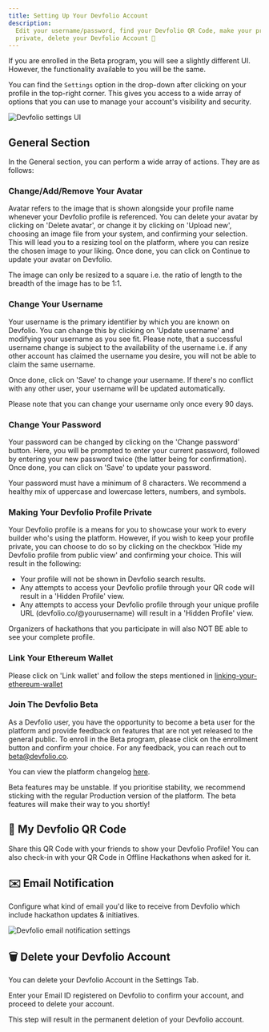```yaml
---
title: Setting Up Your Devfolio Account
description:
  Edit your username/password, find your Devfolio QR Code, make your profile
  private, delete your Devfolio Account 🔧
---
```


<Callout type="info">
  If you are enrolled in the Beta program, you will see a slightly different UI. However, the functionality available to you will be the same.
</Callout>

You can find the `Settings` option in the drop-down after clicking on your profile in the top-right corner. This gives you access to a wide array of options that you can use to manage your account's visibility and security.

<img src="/assets/image (42).png" alt="Devfolio settings UI" />

## General Section

In the General section, you can perform a wide array of actions. They are as follows:

### Change/Add/Remove Your Avatar

Avatar refers to the image that is shown alongside your profile name whenever your Devfolio profile is referenced. You can delete your avatar by clicking on 'Delete avatar', or change it by clicking on 'Upload new', choosing an image file from your system, and confirming your selection. This will lead you to a resizing tool on the platform, where you can resize the chosen image to your liking. Once done, you can click on Continue to update your avatar on Devfolio.

<Callout type="info">
  The image can only be resized to a square i.e. the ratio of length to the breadth of the image has to be 1:1.
</Callout>

### Change Your Username

Your username is the primary identifier by which you are known on Devfolio. You can change this by clicking on 'Update username' and modifying your username as you see fit. Please note, that a successful username change is subject to the availability of the username i.e. if any other account has claimed the username you desire, you will not be able to claim the same username.

Once done, click on 'Save' to change your username. If there's no conflict with any other user, your username will be updated automatically.

<Callout type="info">
  Please note that you can change your username only once every 90 days.
</Callout>

### Change Your Password

Your password can be changed by clicking on the 'Change password' button. Here, you will be prompted to enter your current password, followed by entering your new password twice (the latter being for confirmation). Once done, you can click on 'Save' to update your password.

<Callout type="info">
  Your password must have a minimum of 8 characters. We recommend a healthy mix of uppercase and lowercase letters, numbers, and symbols.
</Callout>

### Making Your Devfolio Profile Private

Your Devfolio profile is a means for you to showcase your work to every builder who's using the platform. However, if you wish to keep your profile private, you can choose to do so by clicking on the checkbox 'Hide my Devfolio profile from public view' and confirming your choice. This will result in the following:

* Your profile will not be shown in Devfolio search results.
* Any attempts to access your Devfolio profile through your QR code will result in a 'Hidden Profile' view.
* Any attempts to access your Devfolio profile through your unique profile URL (devfolio.co/@yourusername) will result in a 'Hidden Profile' view.

<Callout type="info">
  Organizers of hackathons that you participate in will also NOT BE able to see your complete profile.
</Callout>

### Link Your Ethereum Wallet

Please click on 'Link wallet' and follow the steps mentioned in [linking-your-ethereum-wallet](/docs/guide/linking-your-ethereum-wallet)

### Join The Devfolio Beta

As a Devfolio user, you have the opportunity to become a beta user for the platform and provide feedback on features that are not yet released to the general public. To enroll in the Beta program, please click on the enrollment button and confirm your choice. For any feedback, you can reach out to beta@devfolio.co.

You can view the platform changelog [here](https://devfolio.co/changelog).

<Callout type="info">
  Beta features may be unstable. If you prioritise stability, we recommend sticking with the regular Production version of the platform. The beta features will make their way to you shortly!
</Callout>

## 🧾 My Devfolio QR Code

Share this QR Code with your friends to show your Devfolio Profile! You can also check-in with your QR Code in Offline Hackathons when asked for it.

## ✉️ Email Notification

Configure what kind of email you'd like to receive from Devfolio which include hackathon updates & initiatives.

<img src="/assets/image (43).png" alt="Devfolio email notification settings" />

## 🗑️ Delete your Devfolio Account

You can delete your Devfolio Account in the Settings Tab.

Enter your Email ID registered on Devfolio to confirm your account, and proceed to delete your account.

<Callout type="warning" title="Beware!">
This step will result in the permanent deletion of your Devfolio account.
</Callout>
